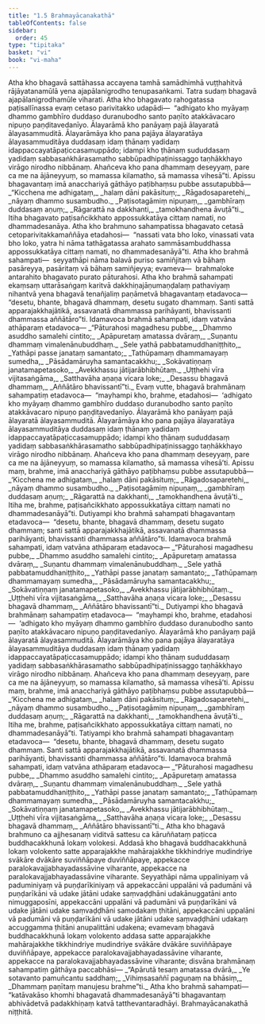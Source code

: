 ```yaml
---
title: "1.5 Brahmayācanakathā"
tableOfContents: false
sidebar:
  order: 45
type: "tipitaka"
basket: "vi"
book: "vi-maha"
---
```



<DynamicBreadcrumb />

<Division number="7" book="vi-maha" bookNo="3" page="5">

<Paragraph number="25" book="vi-maha">
Atha kho bhagavā sattāhassa accayena tamhā samādhimhā vuṭṭhahitvā rājāyatanamūlā yena ajapālanigrodho tenupasaṅkami. Tatra sudaṃ bhagavā ajapālanigrodhamūle viharati. Atha kho bhagavato rahogatassa paṭisallīnassa evaṃ cetaso parivitakko udapādi—  “adhigato kho myāyaṃ dhammo gambhīro duddaso duranubodho santo paṇīto atakkāvacaro nipuṇo paṇḍitavedanīyo. Ālayarāmā kho panāyaṃ pajā ālayaratā ālayasammuditā. Ālayarāmāya kho pana pajāya ālayaratāya ālayasammuditāya duddasaṃ idaṃ ṭhānaṃ yadidaṃ idappaccayatāpaṭiccasamuppādo; idampi kho ṭhānaṃ sududdasaṃ yadidaṃ sabbasaṅkhārasamatho sabbūpadhipaṭinissaggo taṇhākkhayo virāgo nirodho nibbānaṃ. Ahañceva kho pana dhammaṃ deseyyaṃ, pare ca me na ājāneyyuṃ, so mamassa kilamatho, sā mamassa vihesā”ti. Apissu bhagavantaṃ imā anacchariyā gāthāyo paṭibhaṃsu pubbe assutapubbā—
</Paragraph>

<Paragraph number="26" type="verses" book="vi-maha">
_“Kicchena me adhigataṃ,_  
_halaṃ dāni pakāsituṃ;_  
_Rāgadosaparetehi,_  
_nāyaṃ dhammo susambudho._  

</Paragraph>

<Paragraph number="27" type="verses" book="vi-maha">
_Paṭisotagāmiṃ nipuṇaṃ,_  
_gambhīraṃ duddasaṃ aṇuṃ;_  
_Rāgarattā na dakkhanti,_  
_tamokhandhena āvuṭā”ti._  

</Paragraph>

<Paragraph number="28" book="vi-maha">
Itiha bhagavato paṭisañcikkhato appossukkatāya cittaṃ namati, no dhammadesanāya.
</Paragraph>

</Division>
<Division number="8" book="vi-maha" bookNo="3" page="6">

<Paragraph number="29" book="vi-maha">
Atha kho brahmuno sahampatissa bhagavato cetasā cetoparivitakkamaññāya etadahosi—  “nassati vata bho loko, vinassati vata bho loko, yatra hi nāma tathāgatassa arahato sammāsambuddhassa appossukkatāya cittaṃ namati, no dhammadesanāyā”ti. Atha kho brahmā sahampati—  seyyathāpi nāma balavā puriso samiñjitaṃ vā bāhaṃ pasāreyya, pasāritaṃ vā bāhaṃ samiñjeyya; evameva—  brahmaloke antarahito bhagavato purato pāturahosi. Atha kho brahmā sahampati ekaṃsaṃ uttarāsaṅgaṃ karitvā dakkhiṇajāṇumaṇḍalaṃ pathaviyaṃ nihantvā yena bhagavā tenañjaliṃ paṇāmetvā bhagavantaṃ etadavoca—  “desetu, bhante, bhagavā dhammaṃ, desetu sugato dhammaṃ. Santi sattā apparajakkhajātikā, assavanatā dhammassa parihāyanti, bhavissanti dhammassa aññātāro”ti. Idamavoca brahmā sahampati, idaṃ vatvāna athāparaṃ etadavoca—
</Paragraph>

<Paragraph number="30" type="verses" book="vi-maha">
_“Pāturahosi magadhesu pubbe,_  
_Dhammo asuddho samalehi cintito;_  
_Apāpuretaṃ amatassa dvāraṃ,_  
_Suṇantu dhammaṃ vimalenānubuddhaṃ._  

</Paragraph>

<Paragraph number="31" type="verses" book="vi-maha">
_Sele yathā pabbatamuddhaniṭṭhito,_  
_Yathāpi passe janataṃ samantato;_  
_Tathūpamaṃ dhammamayaṃ sumedha,_  
_Pāsādamāruyha samantacakkhu;_  
_Sokāvatiṇṇaṃ janatamapetasoko,_  
_Avekkhassu jātijarābhibhūtaṃ._  

</Paragraph>

<Paragraph number="32" type="verses" book="vi-maha">
_Uṭṭhehi vīra vijitasaṅgāma,_  
_Satthavāha aṇaṇa vicara loke;_  
_Desassu bhagavā dhammaṃ,_  
_Aññātāro bhavissantī”ti._  

</Paragraph>

<Paragraph number="33" book="vi-maha">
Evaṃ vutte, bhagavā brahmānaṃ sahampatiṃ etadavoca—  “mayhampi kho, brahme, etadahosi—  ‘adhigato kho myāyaṃ dhammo gambhīro duddaso duranubodho santo paṇīto atakkāvacaro nipuṇo paṇḍitavedanīyo. Ālayarāmā kho panāyaṃ pajā ālayaratā ālayasammuditā. Ālayarāmāya kho pana pajāya ālayaratāya ālayasammuditāya duddasaṃ idaṃ ṭhānaṃ yadidaṃ idappaccayatāpaṭiccasamuppādo; idampi kho ṭhānaṃ sududdasaṃ yadidaṃ sabbasaṅkhārasamatho sabbūpadhipaṭinissaggo taṇhākkhayo virāgo nirodho nibbānaṃ. Ahañceva kho pana dhammaṃ deseyyaṃ, pare ca me na ājāneyyuṃ, so mamassa kilamatho, sā mamassa vihesā’ti. Apissu maṃ, brahme, imā anacchariyā gāthāyo paṭibhaṃsu pubbe assutapubbā—
</Paragraph>

<Paragraph number="34" type="verses" book="vi-maha">
_‘Kicchena me adhigataṃ,_  
_halaṃ dāni pakāsituṃ;_  
_Rāgadosaparetehi,_  
_nāyaṃ dhammo susambudho._  

</Paragraph>

<Paragraph number="35" type="verses" book="vi-maha">
_Paṭisotagāmiṃ nipuṇaṃ,_  
_gambhīraṃ duddasaṃ aṇuṃ;_  
_Rāgarattā na dakkhanti,_  
_tamokhandhena āvuṭā’ti._  

</Paragraph>

<Paragraph number="36" book="vi-maha">
Itiha me, brahme, paṭisañcikkhato appossukkatāya cittaṃ namati no dhammadesanāyā”ti.
</Paragraph>

<Paragraph number="37" book="vi-maha">
Dutiyampi kho brahmā sahampati bhagavantaṃ etadavoca—  “desetu, bhante, bhagavā dhammaṃ, desetu sugato dhammaṃ; santi sattā apparajakkhajātikā, assavanatā dhammassa parihāyanti, bhavissanti dhammassa aññātāro”ti. Idamavoca brahmā sahampati, idaṃ vatvāna athāparaṃ etadavoca—
</Paragraph>

<Paragraph number="38" type="verses" book="vi-maha">
_“Pāturahosi magadhesu pubbe,_  
_Dhammo asuddho samalehi cintito;_  
_Apāpuretaṃ amatassa dvāraṃ,_  
_Suṇantu dhammaṃ vimalenānubuddhaṃ._  

</Paragraph>

<Paragraph number="39" type="verses" book="vi-maha">
_Sele yathā pabbatamuddhaniṭṭhito,_  
_Yathāpi passe janataṃ samantato;_  
_Tathūpamaṃ dhammamayaṃ sumedha,_  
_Pāsādamāruyha samantacakkhu;_  
_Sokāvatiṇṇaṃ janatamapetasoko,_  
_Avekkhassu jātijarābhibhūtaṃ._  

</Paragraph>

<Paragraph number="40" type="verses" book="vi-maha">
_Uṭṭhehi vīra vijitasaṅgāma,_  
_Satthavāha aṇaṇa vicara loke;_  
_Desassu bhagavā dhammaṃ,_  
_Aññātāro bhavissantī”ti._  

</Paragraph>

<Paragraph number="41" book="vi-maha">
Dutiyampi kho bhagavā brahmānaṃ sahampatiṃ etadavoca—  “mayhampi kho, brahme, etadahosi—  ‘adhigato kho myāyaṃ dhammo gambhīro duddaso duranubodho santo paṇīto atakkāvacaro nipuṇo paṇḍitavedanīyo. Ālayarāmā kho panāyaṃ pajā ālayaratā ālayasammuditā. Ālayarāmāya kho pana pajāya ālayaratāya ālayasammuditāya duddasaṃ idaṃ ṭhānaṃ yadidaṃ idappaccayatāpaṭiccasamuppādo; idampi kho ṭhānaṃ sududdasaṃ yadidaṃ sabbasaṅkhārasamatho sabbūpadhipaṭinissaggo taṇhākkhayo virāgo nirodho nibbānaṃ. Ahañceva kho pana dhammaṃ deseyyaṃ, pare ca me na ājāneyyuṃ, so mamassa kilamatho, sā mamassa vihesā’ti. Apissu maṃ, brahme, imā anacchariyā gāthāyo paṭibhaṃsu pubbe assutapubbā—
</Paragraph>

<Paragraph number="42" type="verses" book="vi-maha">
_‘Kicchena me adhigataṃ,_  
_halaṃ dāni pakāsituṃ;_  
_Rāgadosaparetehi,_  
_nāyaṃ dhammo susambudho._  

</Paragraph>

<Paragraph number="43" type="verses" book="vi-maha">
_Paṭisotagāmiṃ nipuṇaṃ,_  
_gambhīraṃ duddasaṃ aṇuṃ;_  
_Rāgarattā na dakkhanti,_  
_tamokhandhena āvuṭā’ti._  

</Paragraph>

<Paragraph number="44" book="vi-maha">
Itiha me, brahme, paṭisañcikkhato appossukkatāya cittaṃ namati, no dhammadesanāyā”ti.
</Paragraph>

<Paragraph number="45" book="vi-maha">
Tatiyampi kho brahmā sahampati bhagavantaṃ etadavoca—  “desetu, bhante, bhagavā dhammaṃ, desetu sugato dhammaṃ. Santi sattā apparajakkhajātikā, assavanatā dhammassa parihāyanti, bhavissanti dhammassa aññātāro”ti. Idamavoca brahmā sahampati, idaṃ vatvāna athāparaṃ etadavoca—
</Paragraph>

<Paragraph number="46" type="verses" book="vi-maha">
_“Pāturahosi magadhesu pubbe,_  
_Dhammo asuddho samalehi cintito;_  
_Apāpuretaṃ amatassa dvāraṃ,_  
_Suṇantu dhammaṃ vimalenānubuddhaṃ._  

</Paragraph>

<Paragraph number="47" type="verses" book="vi-maha">
_Sele yathā pabbatamuddhaniṭṭhito,_  
_Yathāpi passe janataṃ samantato;_  
_Tathūpamaṃ dhammamayaṃ sumedha,_  
_Pāsādamāruyha samantacakkhu;_  
_Sokāvatiṇṇaṃ janatamapetasoko,_  
_Avekkhassu jātijarābhibhūtaṃ._  

</Paragraph>

<Paragraph number="48" type="verses" book="vi-maha">
_Uṭṭhehi vīra vijitasaṅgāma,_  
_Satthavāha aṇaṇa vicara loke;_  
_Desassu bhagavā dhammaṃ,_  
_Aññātāro bhavissantī”ti._  

</Paragraph>

</Division>
<Division number="9" book="vi-maha" bookNo="3" page="9">

<Paragraph number="49" book="vi-maha">
Atha kho bhagavā brahmuno ca ajjhesanaṃ viditvā sattesu ca kāruññataṃ paṭicca buddhacakkhunā lokaṃ volokesi. Addasā kho bhagavā buddhacakkhunā lokaṃ volokento satte apparajakkhe mahārajakkhe tikkhindriye mudindriye svākāre dvākāre suviññāpaye duviññāpaye, appekacce paralokavajjabhayadassāvine viharante, appekacce na paralokavajjabhayadassāvine viharante. Seyyathāpi nāma uppaliniyaṃ vā paduminiyaṃ vā puṇḍarīkiniyaṃ vā appekaccāni uppalāni vā padumāni vā puṇḍarīkāni vā udake jātāni udake saṃvaḍḍhāni udakānuggatāni anto nimuggaposīni, appekaccāni uppalāni vā padumāni vā puṇḍarīkāni vā udake jātāni udake saṃvaḍḍhāni samodakaṃ ṭhitāni, appekaccāni uppalāni vā padumāni vā puṇḍarīkāni vā udake jātāni udake saṃvaḍḍhāni udakaṃ accuggamma ṭhitāni anupalittāni udakena; evamevaṃ bhagavā buddhacakkhunā lokaṃ volokento addasa satte apparajakkhe mahārajakkhe tikkhindriye mudindriye svākāre dvākāre suviññāpaye duviññāpaye, appekacce paralokavajjabhayadassāvine viharante, appekacce na paralokavajjabhayadassāvine viharante; disvāna brahmānaṃ sahampatiṃ gāthāya paccabhāsi—
</Paragraph>

<Paragraph number="50" type="verses" book="vi-maha">
_“Apārutā tesaṃ amatassa dvārā,_  
_Ye sotavanto pamuñcantu saddhaṃ;_  
_Vihiṃsasaññī paguṇaṃ na bhāsiṃ,_  
_Dhammaṃ paṇītaṃ manujesu brahme”ti._  

</Paragraph>

<Paragraph number="51" book="vi-maha">
Atha kho brahmā sahampati—  “katāvakāso khomhi bhagavatā dhammadesanāyā”ti bhagavantaṃ abhivādetvā padakkhiṇaṃ katvā tatthevantaradhāyi.

</Paragraph>
</Division>

<Paragraph number="52" type="center" book="vi-maha">
Brahmayācanakathā niṭṭhitā.
</Paragraph>